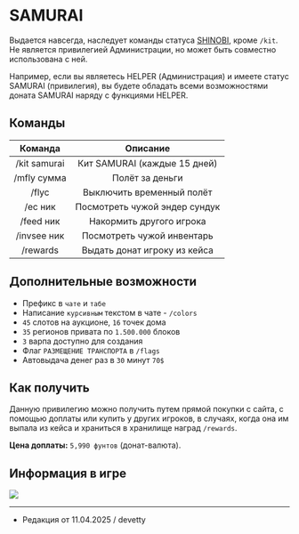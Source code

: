 # SAMURAI

Выдается навсегда, наследует команды статуса [SHINOBI](https://www.etty.su/docs/wiki/donate/shinobi), кроме ```/kit```. Не является привилегией Администрации, но может быть совместно использована с ней.

Например, если вы являетесь HELPER (Администрация) и имеете статус SAMURAI (привилегия), вы будете обладать всеми возможностями доната SAMURAI наряду с функциями HELPER.

## Команды

| Команда | Описание |
| :---------: | :---------: |
| /kit samurai | Кит SAMURAI (каждые 15 дней) |
| /mfly сумма | Полёт за деньги |
| /flyc | Выключить временный полёт |
| /ec ник | Посмотреть чужой эндер сундук |
| /feed ник | Накормить другого игрока |
| /invsee ник | Посмотреть чужой инвентарь |
| /rewards | Выдать донат игроку из кейса |

## Дополнительные возможности

- Префикс в ```чате``` и ```табе```
- Написание ```курсивным``` текстом в чате - ```/colors```
- ```45``` слотов на аукционе, ```16``` точек дома
- ```35``` регионов привата по ```1.500.000``` блоков
- ```3``` варпа доступно для создания
- Флаг ```РАЗМЕЩЕНИЕ ТРАНСПОРТА``` в ```/flags```
- Автовыдача денег раз в ```30``` минут ```70$```

## Как получить

Данную привилегию можно получить путем прямой покупки с сайта, с помощью доплаты или купить у других игроков, в случаях, когда она им выпала из кейса и храниться в хранилище наград ```/rewards```.

**Цена доплаты:** ```5,990 фунтов``` (донат-валюта).

## Информация в игре

<img src="https://s3.etty.su/wiki/survival/donate/samurai.png" />

--------

- Редакция от 11.04.2025 / devetty